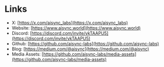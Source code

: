 # Links

- X: [https://x.com/aisync_labs](https://x.com/aisync_labs)
- Website: [https://www.aisync.world](https://www.aisync.world)
- Discord: [https://discord.com/invite/vkTAAPU5](https://discord.com/invite/vkTAAPU5)
- Github: [https://github.com/aisync-labs](https://github.com/aisync-labs)
- Blog: [https://medium.com/@aisync](https://medium.com/@aisync)
- Media Assets: [https://github.com/aisync-labs/media-assets](https://github.com/aisync-labs/media-assets)